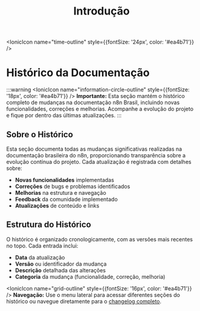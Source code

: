 ﻿---
sidebar_position: 1
title: Introdução
description: Histórico de mudanças e evolução da documentação n8n Brasil
keywords: [n8n, histórico, changelog, versões, mudanças, documentação]
---

<IonicIcon name="time-outline" style={{fontSize: '24px', color: '#ea4b71'}} />
# Histórico da Documentação

:::warning
<IonicIcon name="information-circle-outline" style={{fontSize: '18px', color: '#ea4b71'}} />
**Importante:** Esta seção mantém o histórico completo de mudanças na documentação n8n Brasil, incluindo novas funcionalidades, correções e melhorias. Acompanhe a evolução do projeto e fique por dentro das últimas atualizações.
:::

## Sobre o Histórico

Esta seção documenta todas as mudanças significativas realizadas na documentação brasileira do n8n, proporcionando transparência sobre a evolução contínua do projeto. Cada atualização é registrada com detalhes sobre:

- **Novas funcionalidades** implementadas
- **Correções** de bugs e problemas identificados
- **Melhorias** na estrutura e navegação
- **Feedback** da comunidade implementado
- **Atualizações** de conteúdo e links

## Estrutura do Histórico

O histórico é organizado cronologicamente, com as versões mais recentes no topo. Cada entrada inclui:

- **Data** da atualização
- **Versão** ou identificador da mudança
- **Descrição** detalhada das alterações
- **Categoria** da mudança (funcionalidade, correção, melhoria)

<IonicIcon name="grid-outline" style={{fontSize: '16px', color: '#ea4b71'}} />
**Navegação:** Use o menu lateral para acessar diferentes seções do histórico ou navegue diretamente para o [changelog completo](/referencia/historico/changelog).
